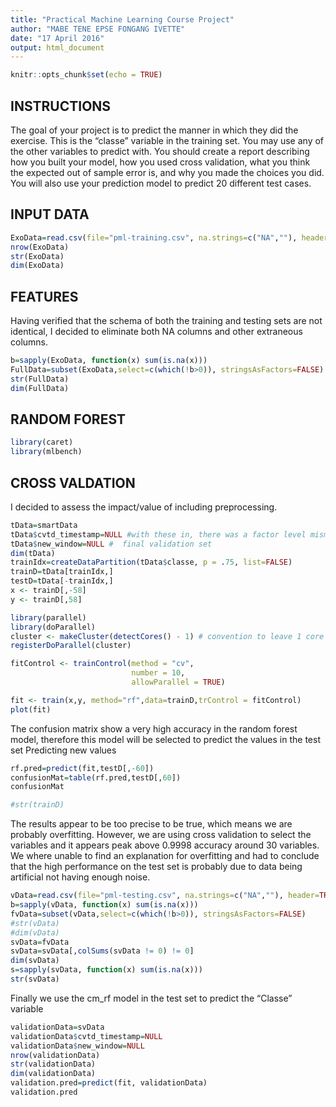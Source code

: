 ```yaml
---
title: "Practical Machine Learning Course Project"
author: "MABE TENE EPSE FONGANG IVETTE"
date: "17 April 2016"
output: html_document
---
```


```r
knitr::opts_chunk$set(echo = TRUE)
```

## INSTRUCTIONS

The goal of your project is to predict the manner in which they did the exercise. This is the "classe" variable in the training set. You may use any of the other variables to predict with. You should create a report describing how you built your model, how you used cross validation, what you think the expected out of sample error is, and why you made the choices you did. You will also use your prediction model to predict 20 different test cases.

## INPUT DATA

```r
ExoData=read.csv(file="pml-training.csv", na.strings=c("NA",""), header=TRUE)
nrow(ExoData)
str(ExoData)
dim(ExoData)
```
## FEATURES
Having verified that the schema of both the training and testing sets are not identical, I decided to eliminate both NA columns and other extraneous columns.

```r
b=sapply(ExoData, function(x) sum(is.na(x)))
FullData=subset(ExoData,select=c(which(!b>0)), stringsAsFactors=FALSE)
str(FullData)
dim(FullData)
```

## RANDOM FOREST

```r
library(caret)
library(mlbench)
```

## CROSS VALDATION


 I decided to assess the impact/value of including preprocessing.
```r
tData=smartData
tData$cvtd_timestamp=NULL #with these in, there was a factor level mismatch with final validation set
tData$new_window=NULL #  final validation set
dim(tData)
trainIdx=createDataPartition(tData$classe, p = .75, list=FALSE)
trainD=tData[trainIdx,]
testD=tData[-trainIdx,]
x <- trainD[,-58]
y <- trainD[,58]

```

```r
library(parallel)
library(doParallel)
cluster <- makeCluster(detectCores() - 1) # convention to leave 1 core for OS
registerDoParallel(cluster)
```

```r
fitControl <- trainControl(method = "cv",
                           number = 10,
                           allowParallel = TRUE)
```

```r
fit <- train(x,y, method="rf",data=trainD,trControl = fitControl)
plot(fit)
```
The confusion matrix show a very high accuracy in the random forest model, therefore this model will be selected to predict the values in the test set
Predicting new values

```r
rf.pred=predict(fit,testD[,-60])
confusionMat=table(rf.pred,testD[,60])
confusionMat
```

```r
#str(trainD)
```
The results appear to be too precise to be true, which means we are probably overfitting. However, we are using cross validation to select the variables and it appears peak above 0.9998 accuracy around 30 variables. We where unable to find an explanation for overfitting and had to conclude that the high performance on the test set is probably due to data being artificial not having enough noise.
```r
vData=read.csv(file="pml-testing.csv", na.strings=c("NA",""), header=TRUE)
b=sapply(vData, function(x) sum(is.na(x)))
fvData=subset(vData,select=c(which(!b>0)), stringsAsFactors=FALSE)
#str(vData)
#dim(vData)
svData=fvData
svData=svData[,colSums(svData != 0) != 0] 
dim(svData)
s=sapply(svData, function(x) sum(is.na(x)))
str(svData)
```

Finally we use the cm_rf model in the test set to predict the “Classe” variable
```r
validationData=svData
validationData$cvtd_timestamp=NULL
validationData$new_window=NULL
nrow(validationData)
str(validationData)
dim(validationData)
validation.pred=predict(fit, validationData)
validation.pred
```

  